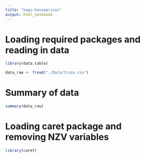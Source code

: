 ```yaml
---
title: "kags-houseprices"
output: html_notebook
---
```


# Loading required packages and reading in data
```r
library(data.table)

data_raw <- fread("./Data/train.csv")
```

# Summary of data
```r
summary(data_raw)
```

# Loading caret package and removing NZV variables
```r
library(caret)
```

